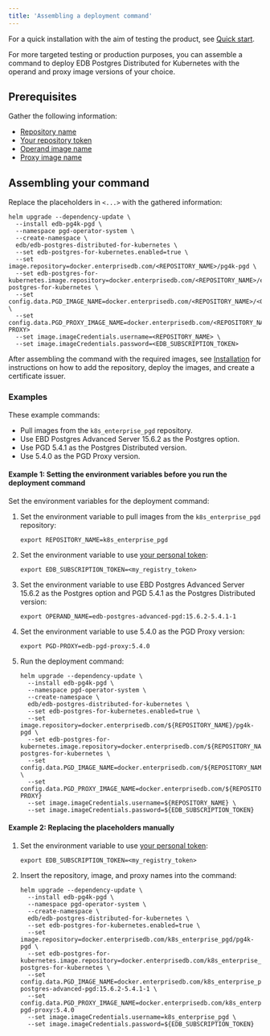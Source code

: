 ```yaml
---
title: 'Assembling a deployment command'
---
```


For a quick installation with the aim of testing the product, see [Quick start](../quickstart/).

For more targeted testing or production purposes, you can assemble a command to deploy 
EDB Postgres Distributed for Kubernetes with the operand and proxy image versions of your choice. 

## Prerequisites 

Gather the following information:

* [Repository name](private_registries/#which-repository-to-choose)
* [Your repository token](private_registries/#how-to-retrieve-the-token)
* [Operand image name](identify_image_name/#operand-image-name)
* [Proxy image name](identify_image_name/#proxy-image-name)

## Assembling your command

Replace the placeholders in `<...>` with the gathered information:

```
helm upgrade --dependency-update \
  --install edb-pg4k-pgd \ 
  --namespace pgd-operator-system \
  --create-namespace \
  edb/edb-postgres-distributed-for-kubernetes \
  --set edb-postgres-for-kubernetes.enabled=true \
  --set image.repository=docker.enterprisedb.com/<REPOSITORY_NAME>/pg4k-pgd \ 
  --set edb-postgres-for-kubernetes.image.repository=docker.enterprisedb.com/<REPOSITORY_NAME>/edb-postgres-for-kubernetes \
  --set config.data.PGD_IMAGE_NAME=docker.enterprisedb.com/<REPOSITORY_NAME>/<OPERAND_NAME> \
  --set config.data.PGD_PROXY_IMAGE_NAME=docker.enterprisedb.com/<REPOSITORY_NAME>/<PGD-PROXY>
  --set image.imageCredentials.username=<REPOSITORY_NAME> \
  --set image.imageCredentials.password=<EDB_SUBSCRIPTION_TOKEN>
```

After assembling the command with the required images, 
see [Installation](../installation_upgrade) for instructions on how to add the repository, 
deploy the images, and create a certificate issuer. 

### Examples 

These example commands: 

* Pull images from the `k8s_enterprise_pgd` repository. 
* Use EBD Postgres Advanced Server 15.6.2 as the Postgres option. 
* Use PGD 5.4.1 as the Postgres Distributed version.
* Use 5.4.0 as the PGD Proxy version.

#### Example 1: Setting the environment variables before you run the deployment command

Set the environment variables for the deployment command: 

1.  Set the environment variable to pull images from the `k8s_enterprise_pgd` repository: 

    ```
    export REPOSITORY_NAME=k8s_enterprise_pgd
    ```

1.  Set the environment variable to use [your personal token](private_registries/#how-to-retrieve-the-token):

    ```
    export EDB_SUBSCRIPTION_TOKEN=<my_registry_token>
    ```

1.  Set the environment variable to use EBD Postgres Advanced Server 15.6.2 as the Postgres option 
    and PGD 5.4.1 as the Postgres Distributed version: 

    ```
    export OPERAND_NAME=edb-postgres-advanced-pgd:15.6.2-5.4.1-1
    ```

1.  Set the environment variable to use 5.4.0 as the PGD Proxy version:

    ```
    export PGD-PROXY=edb-pgd-proxy:5.4.0
    ```

1.  Run the deployment command:

    ```
    helm upgrade --dependency-update \
      --install edb-pg4k-pgd \ 
      --namespace pgd-operator-system \
      --create-namespace \
      edb/edb-postgres-distributed-for-kubernetes \
      --set edb-postgres-for-kubernetes.enabled=true \
      --set image.repository=docker.enterprisedb.com/${REPOSITORY_NAME}/pg4k-pgd \ 
      --set edb-postgres-for-kubernetes.image.repository=docker.enterprisedb.com/${REPOSITORY_NAME}/edb-postgres-for-kubernetes \
      --set config.data.PGD_IMAGE_NAME=docker.enterprisedb.com/${REPOSITORY_NAME}/${OPERAND_NAME} \
      --set config.data.PGD_PROXY_IMAGE_NAME=docker.enterprisedb.com/${REPOSITORY_NAME}/${PGD-PROXY}
      --set image.imageCredentials.username=${REPOSITORY_NAME} \
      --set image.imageCredentials.password=${EDB_SUBSCRIPTION_TOKEN}
    ``` 

#### Example 2: Replacing the placeholders manually

1.  Set the environment variable to use [your personal token](private_registries/#how-to-retrieve-the-token):

    ```
    export EDB_SUBSCRIPTION_TOKEN=<my_registry_token>
    ```

1.  Insert the repository, image, and proxy names into the command:

    ```
    helm upgrade --dependency-update \
      --install edb-pg4k-pgd \ 
      --namespace pgd-operator-system \
      --create-namespace \
      edb/edb-postgres-distributed-for-kubernetes \
      --set edb-postgres-for-kubernetes.enabled=true \
      --set image.repository=docker.enterprisedb.com/k8s_enterprise_pgd/pg4k-pgd \ 
      --set edb-postgres-for-kubernetes.image.repository=docker.enterprisedb.com/k8s_enterprise_pgd/edb-postgres-for-kubernetes \
      --set config.data.PGD_IMAGE_NAME=docker.enterprisedb.com/k8s_enterprise_pgd/edb-postgres-advanced-pgd:15.6.2-5.4.1-1 \
      --set config.data.PGD_PROXY_IMAGE_NAME=docker.enterprisedb.com/k8s_enterprise_pgd/edb-pgd-proxy:5.4.0
      --set image.imageCredentials.username=k8s_enterprise_pgd \
      --set image.imageCredentials.password=${EDB_SUBSCRIPTION_TOKEN}
    ``` 
